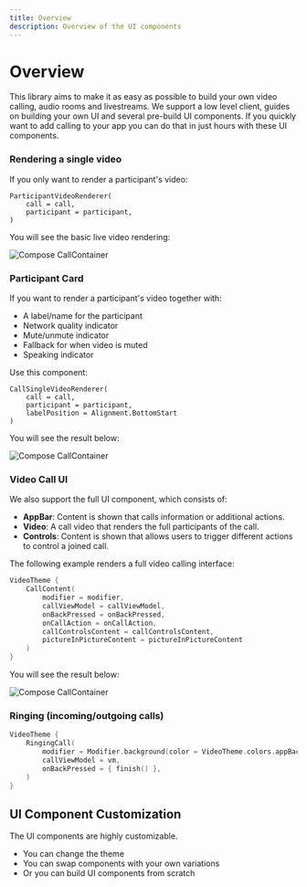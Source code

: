 ```yaml
---
title: Overview
description: Overview of the UI components
---
```


# Overview

This library aims to make it as easy as possible to build your own video calling, audio rooms and livestreams.
We support a low level client, guides on building your own UI and several pre-build UI components.
If you quickly want to add calling to your app you can do that in just hours with these UI components.

### Rendering a single video

If you only want to render a participant's video:

```
ParticipantVideoRenderer(
    call = call,
    participant = participant,
)
```

You will see the basic live video rendering:

![Compose CallContainer](../assets/compose_single_video.png)

### Participant Card

If you want to render a participant's video together with:

* A label/name for the participant
* Network quality indicator
* Mute/unmute indicator
* Fallback for when video is muted
* Speaking indicator

Use this component:

```
CallSingleVideoRenderer(
    call = call,
    participant = participant,
    labelPosition = Alignment.BottomStart
)
```

You will see the result below:

![Compose CallContainer](../assets/compose_single_participant.png)

### Video Call UI

We also support the full UI component, which consists of:

- **AppBar**: Content is shown that calls information or additional actions.
- **Video**: A call video that renders the full participants of the call.
- **Controls**: Content is shown that allows users to trigger different actions to control a joined call.

The following example renders a full video calling interface:

```Kotlin
VideoTheme {
    CallContent(
        modifier = modifier,
        callViewModel = callViewModel,
        onBackPressed = onBackPressed,
        onCallAction = onCallAction,
        callControlsContent = callControlsContent,
        pictureInPictureContent = pictureInPictureContent
    )
}
```

You will see the result below:

![Compose CallContainer](../assets/compose_call_content.png)

### Ringing (incoming/outgoing calls)

```Kotlin
VideoTheme {
    RingingCall(
        modifier = Modifier.background(color = VideoTheme.colors.appBackground),
        callViewModel = vm,
        onBackPressed = { finish() },
    )
}
```

## UI Component Customization

The UI components are highly customizable.

* You can change the theme
* You can swap components with your own variations
* Or you can build UI components from scratch




